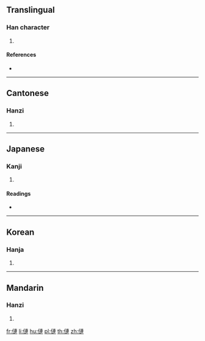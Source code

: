 ==Translingual==

===Han character===
{{Han char|rn=9|rad=人|as=11|sn=13|four=25230|canj=OYJJ|ids=⿰亻連}}

# {{defn|Han|sort=人11}}

====References====
* {{Han ref|kx=0115.210|dkj=01049|dj=0246.090|hdz=10208.080|uh=50C6|ud=20678|bh=DCB6|bd=56502}}

----

==Cantonese==

===Hanzi===
{{yue-hanzi|jyut=|y=lin4}}

# {{defn|lang=yue|sort=人11}}

----

==Japanese==

===Kanji===
{{ja-kanji|grade=|rs=人11}}

# {{defn|lang=ja|sort=人11}}

====Readings====
* {{ja-readings|on=[[れん]] (ren)|kun=[[ふたご]] (futago), [[およぶ]] (oyobu), [[おひつく]] (ohitsuku)}}

----

==Korean==

===Hanja===
{{ko-hanja|hangeul=련|rv=ryeon|mr=ryŏn}}

# {{defn|lang=ko|sort=人11}}

----

==Mandarin==

===Hanzi===
{{cmn-hanzi|pin=[[lián]] ([[lian2]]), [[liǎn]] ([[lian3]]), [[liàn]] ([[lian4]])|wg=lien<sup>2</sup>, lien<sup>3</sup>, lien<sup>4</sup>}}

# {{defn|lang=cmn|sort=人11}}

[[fr:僆]]
[[li:僆]]
[[hu:僆]]
[[pl:僆]]
[[th:僆]]
[[zh:僆]]